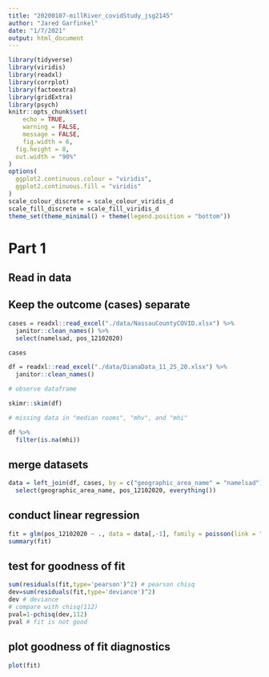 ```yaml
---
title: "20200107-millRiver_covidStudy_jsg2145"
author: "Jared Garfinkel"
date: "1/7/2021"
output: html_document
---
```


```r
library(tidyverse)
library(viridis)
library(readxl)
library(corrplot)
library(factoextra)
library(gridExtra)
library(psych)
knitr::opts_chunk$set(
	echo = TRUE,
	warning = FALSE,
	message = FALSE,
	fig.width = 6, 
  fig.height = 8,
  out.width = "90%"
)
options(
  ggplot2.continuous.colour = "viridis",
  ggplot2.continuous.fill = "viridis"
)
scale_colour_discrete = scale_colour_viridis_d
scale_fill_discrete = scale_fill_viridis_d
theme_set(theme_minimal() + theme(legend.position = "bottom"))
```

# Part 1

## Read in data

## Keep the outcome (cases) separate

```r
cases = readxl::read_excel("./data/NassauCountyCOVID.xlsx") %>% 
  janitor::clean_names() %>% 
  select(namelsad, pos_12102020)

cases
```

```r
df = readxl::read_excel("./data/DianaData_11_25_20.xlsx") %>% 
  janitor::clean_names()

# observe dataframe

skimr::skim(df)

# missing data in "median rooms", "mhv", and "mhi"

df %>% 
  filter(is.na(mhi))
```

## merge datasets

```r
data = left_join(df, cases, by = c("geographic_area_name" = "namelsad")) %>% 
  select(geographic_area_name, pos_12102020, everything())
```

## conduct linear regression

```r
fit = glm(pos_12102020 ~ ., data = data[,-1], family = poisson(link = "log"))
summary(fit)
```

## test for goodness of fit

```r
sum(residuals(fit,type='pearson')^2) # pearson chisq
dev=sum(residuals(fit,type='deviance')^2)
dev # deviance
# compare with chisq(112)
pval=1-pchisq(dev,112)
pval # fit is not good
```

## plot goodness of fit diagnostics

```r
plot(fit)
```


